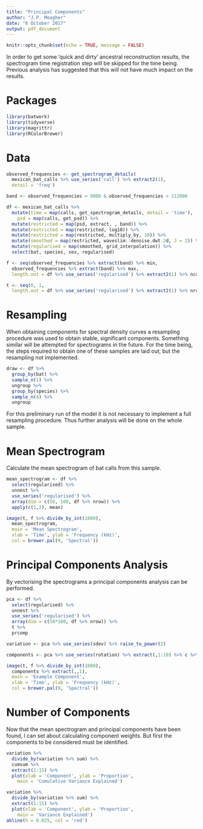 ```yaml
---
title: "Principal Components"
author: "J.P. Meagher"
date: "6 October 2017"
output: pdf_document
---
```


```r
knitr::opts_chunk$set(echo = TRUE, message = FALSE)
```

In order to get some 'quick and dirty' ancestral reconstruction results, the spectrogram time registration step will be skipped for the time being. Previous analysis has suggested that this will not have much impact on the results.

# Packages

```r
library(batwork)
library(tidyverse)
library(magrittr)
library(RColorBrewer)
```

# Data

```r
observed_frequencies <- get_spectrogram_details(
  mexican_bat_calls %>% use_series('call') %>% extract2(1), 
  detail = 'freq')

band <- observed_frequencies > 9000 & observed_frequencies < 212000

df <- mexican_bat_calls %>% 
  mutate(time = map(calls, get_spectrogram_details, detail = 'time'), 
    psd = map(calls, get_psd)) %>% 
  mutate(restricted = map(psd, extract, , band)) %>% 
  mutate(restricted = map(restricted, log10)) %>% 
  mutate(restricted = map(restricted, multiply_by, 10)) %>% 
  mutate(smoothed = map(restricted, waveslim::denoise.dwt.2d, J = 2)) %>% 
  mutate(regularised = map(smoothed, grid_interpolation)) %>%
  select(bat, species, sex, regularised)

f <- seq(observed_frequencies %>% extract(band) %>% min,
  observed_frequencies %>% extract(band) %>% max,
  length.out = df %>% use_series('regularised') %>% extract2(1) %>% ncol)

t <- seq(0, 1,
  length.out = df %>% use_series('regularised') %>% extract2(1) %>% nrow)
```

# Resampling

When obtaining components for spectral density curves a resampling procedure was used to obtain stable, significant components. Something similar will be attempted for spectrograms in the future. For the time being, the steps required to obtain one of these samples are laid out, but the resampling not implemented.

```r
draw <- df %>% 
  group_by(bat) %>% 
  sample_n(1) %>% 
  ungroup %>% 
  group_by(species) %>% 
  sample_n(4) %>% 
  ungroup
```

For this preliminary run of the model it is not necessary to implement a full resampling procedure. Thus further analysis will be done on the whole sample.

# Mean Spectrogram

Calculate the mean spectrogram of bat calls from this sample.

```r
mean_spectrogram <- df %>% 
  select(regularised) %>%
  unnest %>% 
  use_series('regularised') %>% 
  array(dim = c(50, 100, df %>% nrow)) %>% 
  apply(c(1,2), mean)
```

```r
image(t, f %>% divide_by_int(1000), 
  mean_spectrogram,
  main = 'Mean Spectrogram', 
  xlab = 'Time', ylab = 'Frequency (kHz)',
  col = brewer.pal(9, 'Spectral'))
```

# Principal Components Analysis

By vectorising the spectrograms a principal components analysis can be performed.

```r
pca <- df %>% 
  select(regularised) %>%
  unnest %>% 
  use_series('regularised') %>% 
  array(dim = c(50*100, df %>% nrow)) %>% 
  t %>% 
  prcomp

variation <- pca %>% use_series(sdev) %>% raise_to_power(2)

components <- pca %>% use_series(rotation) %>% extract(,1:10) %>% c %>% array(dim = c(50, 100, 10))
```

```r
image(t, f %>% divide_by_int(1000), 
  components %>% extract(,,1),
  main = 'Example Component', 
  xlab = 'Time', ylab = 'Frequency (kHz)',
  col = brewer.pal(9, 'Spectral'))
```

# Number of Components

Now that the mean spectrogram and principal components have been found, I can set about calculating component weights. But first the components to be considered must be identified.

```r
variation %>% 
  divide_by(variation %>% sum) %>% 
  cumsum %>% 
  extract(1:15) %>% 
  plot(xlab = 'Component', ylab = 'Proportion',
    main = 'Cumulative Variance Explained')
```

```r
variation %>% 
  divide_by(variation %>% sum) %>% 
  extract(1:15) %>% 
  plot(xlab = 'Component', ylab = 'Proportion',
    main = 'Variance Explained')
abline(h = 0.025, col = 'red')
```

